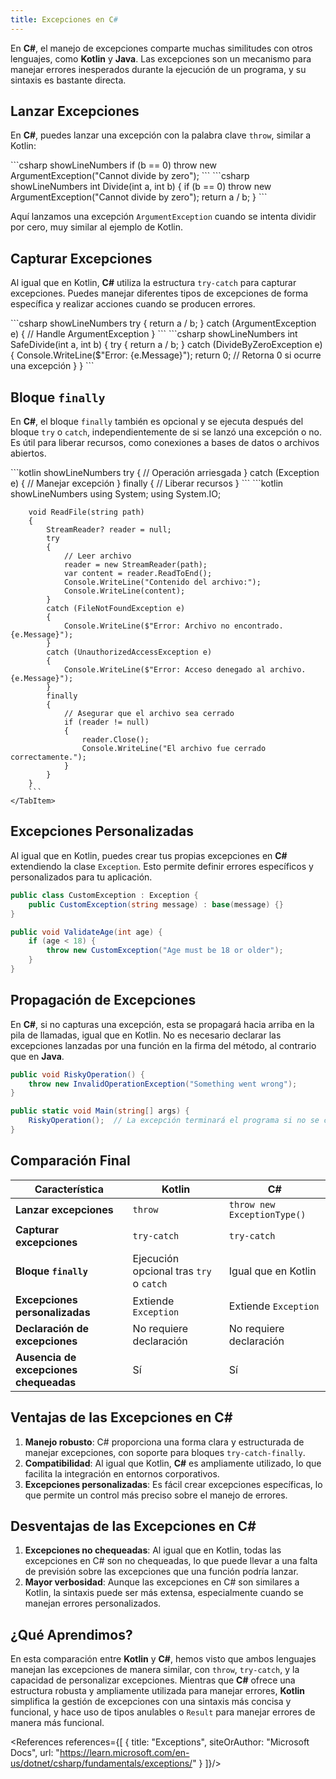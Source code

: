 ```yaml
---
title: Excepciones en C#
---
```


<ReadingTime/>

En **C#**, el manejo de excepciones comparte muchas similitudes con otros lenguajes, como **Kotlin** y **Java**. Las excepciones son un mecanismo para manejar errores inesperados durante la ejecución de un programa, y su sintaxis es bastante directa.

## Lanzar Excepciones

En **C#**, puedes lanzar una excepción con la palabra clave `throw`, similar a Kotlin:

<Tabs>
    <TabItem label={"Código esencial"} value={"Código esencial"}>
        ```csharp showLineNumbers
        if (b == 0) throw new ArgumentException("Cannot divide by zero");
        ```
    </TabItem>
    <TabItem label={"Código completo"} value={"Código completo"}>
        ```csharp showLineNumbers
        int Divide(int a, int b)
        {
            if (b == 0) throw new ArgumentException("Cannot divide by zero");
            return a / b;
        }
        ```
    </TabItem>
</Tabs>

Aquí lanzamos una excepción `ArgumentException` cuando se intenta dividir por cero, muy similar al ejemplo de Kotlin.

## Capturar Excepciones

Al igual que en Kotlin, **C#** utiliza la estructura `try-catch` para capturar excepciones. Puedes manejar diferentes tipos de excepciones de forma específica y realizar acciones cuando se producen errores.

<Tabs>
    <TabItem label={"Código esencial"} value={"Código esencial"}>
        ```csharp showLineNumbers
        try
        {
            return a / b;
        }
        catch (ArgumentException e)
        {
            // Handle ArgumentException
        }
        ```
    </TabItem>
    <TabItem label={"Código completo"} value={"Código completo"}>
        ```csharp showLineNumbers
        int SafeDivide(int a, int b)
        {
            try
            {
                return a / b;
            }
            catch (DivideByZeroException e)
            {
                Console.WriteLine($"Error: {e.Message}");
                return 0; // Retorna 0 si ocurre una excepción
            }
        }
        ```
    </TabItem>
</Tabs>

## Bloque `finally`

En **C#**, el bloque `finally` también es opcional y se ejecuta después del bloque `try` o `catch`, independientemente de si se lanzó una excepción o no. Es útil para liberar recursos, como conexiones a bases de datos o archivos abiertos.

<Tabs>
    <TabItem label={"Código esencial"} value={"Código esencial"}>
        ```kotlin showLineNumbers
        try
        {
            // Operación arriesgada
        }
        catch (Exception e)
        {
            // Manejar excepción
        }
        finally
        {
            // Liberar recursos
        }
        ```
    </TabItem>
    <TabItem label={"Código completo"} value={"Código completo"}>
        ```kotlin showLineNumbers
        using System;
        using System.IO;

        void ReadFile(string path)
        {
            StreamReader? reader = null;
            try
            {
                // Leer archivo
                reader = new StreamReader(path);
                var content = reader.ReadToEnd();
                Console.WriteLine("Contenido del archivo:");
                Console.WriteLine(content);
            }
            catch (FileNotFoundException e)
            {
                Console.WriteLine($"Error: Archivo no encontrado. {e.Message}");
            }
            catch (UnauthorizedAccessException e)
            {
                Console.WriteLine($"Error: Acceso denegado al archivo. {e.Message}");
            }
            finally
            {
                // Asegurar que el archivo sea cerrado
                if (reader != null)
                {
                    reader.Close();
                    Console.WriteLine("El archivo fue cerrado correctamente.");
                }
            }
        }
        ```
    </TabItem>
</Tabs>

## Excepciones Personalizadas

Al igual que en Kotlin, puedes crear tus propias excepciones en **C#** extendiendo la clase `Exception`. Esto permite definir errores específicos y personalizados para tu aplicación.

```csharp showLineNumbers
public class CustomException : Exception {
    public CustomException(string message) : base(message) {}
}

public void ValidateAge(int age) {
    if (age < 18) {
        throw new CustomException("Age must be 18 or older");
    }
}
```

## Propagación de Excepciones

En **C#**, si no capturas una excepción, esta se propagará hacia arriba en la pila de llamadas, igual que en Kotlin. No es necesario declarar las excepciones lanzadas por una función en la firma del método, al contrario que en **Java**.

```csharp showLineNumbers
public void RiskyOperation() {
    throw new InvalidOperationException("Something went wrong");
}

public static void Main(string[] args) {
    RiskyOperation();  // La excepción terminará el programa si no se captura
}
```

## Comparación Final

| Característica                     | Kotlin                                  | C#                                        |
|------------------------------------|-----------------------------------------|-------------------------------------------|
| **Lanzar excepciones**             | `throw`                                 | `throw new ExceptionType()`               |
| **Capturar excepciones**           | `try-catch`                             | `try-catch`                               |
| **Bloque `finally`**               | Ejecución opcional tras `try` o `catch` | Igual que en Kotlin                       |
| **Excepciones personalizadas**     | Extiende `Exception`                    | Extiende `Exception`                      |
| **Declaración de excepciones**     | No requiere declaración                 | No requiere declaración                   |
| **Ausencia de excepciones chequeadas** | Sí                                     | Sí                                        |

## Ventajas de las Excepciones en C#

1. **Manejo robusto**: C# proporciona una forma clara y estructurada de manejar excepciones, con soporte para bloques `try-catch-finally`.
2. **Compatibilidad**: Al igual que Kotlin, **C#** es ampliamente utilizado, lo que facilita la integración en entornos corporativos.
3. **Excepciones personalizadas**: Es fácil crear excepciones específicas, lo que permite un control más preciso sobre el manejo de errores.

## Desventajas de las Excepciones en C#

1. **Excepciones no chequeadas**: Al igual que en Kotlin, todas las excepciones en C# son no chequeadas, lo que puede llevar a una falta de previsión sobre las excepciones que una función podría lanzar.
2. **Mayor verbosidad**: Aunque las excepciones en C# son similares a Kotlin, la sintaxis puede ser más extensa, especialmente cuando se manejan errores personalizados.

## ¿Qué Aprendimos?

En esta comparación entre **Kotlin** y **C#**, hemos visto que ambos lenguajes manejan las excepciones de manera similar, con `throw`, `try-catch`, y la capacidad de personalizar excepciones. Mientras que **C#** ofrece una estructura robusta y ampliamente utilizada para manejar errores, **Kotlin** simplifica la gestión de excepciones con una sintaxis más concisa y funcional, y hace uso de tipos anulables o `Result` para manejar errores de manera más funcional.

<References references={[
    {
        title: "Exceptions",
        siteOrAuthor: "Microsoft Docs",
        url: "https://learn.microsoft.com/en-us/dotnet/csharp/fundamentals/exceptions/"
    }
]}/>